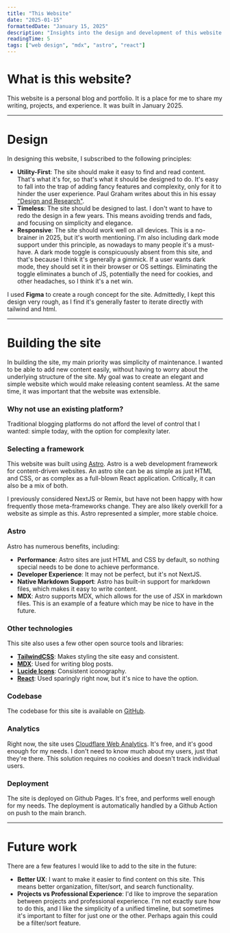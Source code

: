 ```yaml
---
title: "This Website"
date: "2025-01-15"
formattedDate: "January 15, 2025"
description: "Insights into the design and development of this website."
readingTime: 5
tags: ["web design", "mdx", "astro", "react"]
---
```


# What is this website?

This website is a personal blog and portfolio. It is a place for me to share my writing, projects, and experience. It was built in January 2025.

---

# Design

In designing this website, I subscribed to the following principles:

- **Utility-First**: The site should make it easy to find and read content. That's what it's for, so that's what it should be designed to do. It's easy to fall into the trap of adding fancy features and complexity, only for it to hinder the user experience. Paul Graham writes about this in his essay ["Design and Research"](https://paulgraham.com/desres.html).
- **Timeless**: The site should be designed to last. I don't want to have to redo the design in a few years. This means avoiding trends and fads, and focusing on simplicity and elegance.
- **Responsive**: The site should work well on all devices. This is a no-brainer in 2025, but it's worth mentioning. I'm also including dark mode support under this principle, as nowadays to many people it's a must-have. A dark mode toggle is conspicuously absent from this site, and that's because I think it's generally a gimmick. If a user wants dark mode, they should set it in their browser or OS settings. Eliminating the toggle eliminates a bunch of JS, potentially the need for cookies, and other headaches, so I think it's a net win.

I used **Figma** to create a rough concept for the site. Admittedly, I kept this design very rough, as I find it's generally faster to iterate directly with tailwind and html.

---

# Building the site

In building the site, my main priority was simplicity of maintenance. I wanted to be able to add new content easily, without having to worry about the underlying structure of the site.
My goal was to create an elegant and simple website which would make releasing content seamless. At the same time, it was important that the website was extensible.

### Why not use an existing platform?

Traditional blogging platforms do not afford the level of control that I wanted: simple today, with the option for complexity later.

### Selecting a framework

This website was built using [Astro](https://astro.build/).
Astro is a web development framework for content-driven websites. An astro site can be as simple as just HTML and CSS, or as complex as a full-blown React application. Critically, it can also be a mix of both.

I previously considered NextJS or Remix, but have not been happy with how frequently those meta-frameworks change. They are also likely overkill for a website as simple as this. Astro represented a simpler, more stable choice.

### Astro

Astro has numerous benefits, including:

- **Performance**: Astro sites are just HTML and CSS by default, so nothing special needs to be done to achieve performance.
- **Developer Experience**: It may not be perfect, but it's not NextJS.
- **Native Markdown Support**: Astro has built-in support for markdown files, which makes it easy to write content.
- **MDX**: Astro supports MDX, which allows for the use of JSX in markdown files. This is an example of a feature which may be nice to have in the future.

### Other technologies

This site also uses a few other open source tools and libraries:

- **[TailwindCSS](https://tailwindcss.com/)**: Makes styling the site easy and consistent.
- **[MDX](https://mdxjs.com/)**: Used for writing blog posts.
- **[Lucide Icons](https://lucide.dev/)**: Consistent iconography.
- **[React](https://react.dev/)**: Used sparingly right now, but it's nice to have the option.

### Codebase

The codebase for this site is available on [GitHub](https://github.com/11CaptainKirk/robertjkirk.com).

### Analytics

Right now, the site uses [Cloudflare Web Analytics](https://www.cloudflare.com/web-analytics/). It's free, and it's good enough for my needs. I don't need to know much about my users, just that they're there. This solution requires no cookies and doesn't track individual users.

### Deployment

The site is deployed on Github Pages. It's free, and performs well enough for my needs. The deployment is automatically handled by a Github Action on push to the main branch.

---

# Future work

There are a few features I would like to add to the site in the future:

- **Better UX**: I want to make it easier to find content on this site. This means better organization, filter/sort, and search functionality.
- **Projects vs Professional Experience**: I'd like to improve the separation between projects and professional experience. I'm not exactly sure how to do this, and I like the simplicity of a unified timeline, but sometimes it's important to filter for just one or the other. Perhaps again this could be a filter/sort feature.

